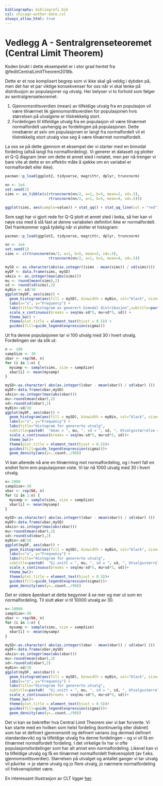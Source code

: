 ```yaml
---
bibliography: bibliografi.bib  
csl: chicago-author-date.csl
always_allow_html: true
---
```


# Vedlegg A - Sentralgrenseteoremet (Central Limit Theorem) {.unnumbered}

Koden brukt i dette eksempelet er i stor grad hentet fra @feditCentralLimitTheorem2018b.

Dette er et noe komplisert begrep som vi ikke skal gå veldig i dybden på, men det har et par viktige konsekvenser for oss når vi skal tenke på distribusjon av populasjoner og utvalg. Her belyser vi to forhold som følger av sentralgrenseteoremet:

1. Gjennomsnittsverdien (mean) av tilfeldige utvalg fra en populasjon vil være tilnærmet lik gjennomsnittsverdien for populasjonen hvis størrelsen på utvalgene er tilstrekkelig stort.
2. Fordelingen til tilfeldige utvalg fra en populasjon vil være tilnærmet normalfordelt uavhengig av fordelingen på populasjonen. Dette innebærer at selv om populasjonen er langt fra normalfordelt vil et tilstrekkelig stort utvalg vise seg å være tilnærmet normalfordelt.

La oss se på dette gjennom et eksempel der vi starter med en bimodal fordeling (altså langt fra normalfordeling). Vi generer et datasett og plotter et Q-Q diagram (mer om dette et annet sted i notatet, men per nå trenger vi bare vite at dette er en effektiv måte å sjekke om en variabel er normalfordelt eller ikke).

```r

pacman::p_load(ggplot2, tidyverse, magrittr, dplyr, truncnorm)

nn <- 1e4
set.seed(1)
sims <- as_tibble(c(rtruncnorm(nn/2, a=1, b=5, mean=2, sd=.5),
                    rtruncnorm(nn/2, a=1, b=5, mean=4, sd=.5)))

ggplot(sims, aes(sample=value)) + stat_qq() + stat_qq_line(col = "red")

```

Som sagt har vi gjort rede for Q-Q plott et annet sted i boka, så her kan vi nøye oss med å slå fast at denne variabelen definitivt ikke er normalfordelt.
Det framkommer også tydelig når vi plotter et histogram:

```r

pacman::p_load(ggplot2, tidyverse, magrittr, dplyr, truncnorm)

nn <- 1e4
set.seed(1)
sims <- c(rtruncnorm(nn/2, a=1, b=5, mean=2, sd=.5),
                    rtruncnorm(nn/2, a=1, b=5, mean=4, sd=.5))

mySD <- as.character(abs(as.integer((sims - mean(sims)) / sd(sims))))
myDF <- data.frame(sims, mySD)
xAxis <- as.integer(max(abs(sims)))
mu <- round(mean(sims),2)
sd <- round(sd(sims),2)
myBin <- sd/10
ggplot(myDF, aes(sims)) +
  geom_histogram(aes(fill = mySD), binwidth = myBin, col="black", size=.1) +  # change binwidth
  labs(x="x", y="Frequency") + 
  labs(title="Histogram av generert bimodal distribusjon",subtitle=paste0(  "Gj.snitt = ", mu, ", sd = ", sd)) +
  scale_x_continuous(breaks = seq(mu-sd*5, mu+sd*5, sd)) +
  theme_bw() +
  theme(plot.title = element_text(hjust = 0.5)) +
  guides(fill=guide_legend(expression(sigma))) 

```

Ut fra denne populasjonen tar vi 100 utvalg med 30 i hvert utvalg. Fordelingen ser da slik ut:

```r

n <- 100
sampSize <- 30
xbar <- rep(NA, n)
for (i in 1:n) {
  mysamp <- sample(sims, size = sampSize)
  xbar[i] <- mean(mysamp)
}

mySD<-as.character( abs(as.integer((xbar - mean(xbar)) / sd(xbar) )))
myDF<-data.frame(xbar,mySD)
xAxis<-as.integer(max(abs(xbar)))
mu<-round(mean(xbar),2)
sd<-round(sd(xbar),2)
myBin<-sd/10
ggplot(myDF, aes(xbar)) +
  geom_histogram(aes(fill = mySD), binwidth = myBin, col="black", size=.1) +  # change binwidth
  labs(x="x", y="Frequency") + 
  labs(title="Histogram for genererte utvalg",
  subtitle=paste0(  "mean = ", mu, ", sd = ", sd, ", Utvalgsstørrelse = ",sampSize,", Antall utvalg = ",n))+
  scale_x_continuous(breaks = seq(mu-sd*5, mu+sd*5, sd))+
  theme_bw()+
  theme(plot.title = element_text(hjust = 0.5))+
  guides(fill=guide_legend(expression(sigma)))+
  geom_density(aes(y=..count../90))

```

Vi kan allerede nå ane en tilnærming mot normalfordeling, og i hvert fall en endret form enn populasjonen viste. Vi tar nå 1000 utvalg med 30 i hvert utvalg.

```r

n<-1000
sampSize<-30
xbar <- rep(NA, n)
for (i in 1:n) {
  mysamp <- sample(sims, size = sampSize)
  xbar[i] <- mean(mysamp)
}

mySD<-as.character( abs(as.integer((xbar - mean(xbar)) / sd(xbar) )))
myDF<-data.frame(xbar,mySD)
xAxis<-as.integer(max(abs(xbar)))
mu<-round(mean(xbar),2)
sd<-round(sd(xbar),2)
myBin<-sd/10
ggplot(myDF, aes(xbar)) +
  geom_histogram(aes(fill = mySD), binwidth = myBin, col="black", size=.1) +  # change binwidth
  labs(x="x", y="Frequency") + 
  labs(title="Histogram for genererte utvalg",
  subtitle=paste0(  "Gj.snitt = ", mu, ", sd = ", sd, ", Utvalgsstørrelse = ",sampSize,", Antall utvalg = ",n))+
  scale_x_continuous(breaks = seq(mu-sd*5, mu+sd*5, sd))+
  theme_bw()+
  theme(plot.title = element_text(hjust = 0.5))+
  guides(fill=guide_legend(expression(sigma)))+
  geom_density(aes(y=..count../90))

```
Det er videre åpenbart at dette begynner å se mer og mer ut som en normalfordeling. Til slutt øker vi til 10000 utvalg av 30.

```r

n<-10000
sampSize<-30
xbar <- rep(NA, n)
for (i in 1:n) {
  mysamp <- sample(sims, size = sampSize)
  xbar[i] <- mean(mysamp)
}

mySD<-as.character( abs(as.integer((xbar - mean(xbar)) / sd(xbar) )))
myDF<-data.frame(xbar,mySD)
xAxis<-as.integer(max(abs(xbar)))
mu<-round(mean(xbar),2)
sd<-round(sd(xbar),2)
myBin<-sd/10
ggplot(myDF, aes(xbar)) +
  geom_histogram(aes(fill = mySD), binwidth = myBin, col="black", size=.1) +  # change binwidth
  labs(x="x", y="Frequency") + 
  labs(title="Histogram for genererte utvalg",
  subtitle=paste0(  "Gj.snitt = ", mu, ", sd = ", sd, ", Utvalgsstørrelsee = ",sampSize,", Antall utvalg = ",n))+
  scale_x_continuous(breaks = seq(mu-sd*5, mu+sd*5, sd))+
  theme_bw()+
  theme(plot.title = element_text(hjust = 0.5))+
  guides(fill=guide_legend(expression(sigma)))+
  geom_density(aes(y=..count../90))
```
Det vi kan se bekrefter hva Central Limit Theorem sier vi bør forvente. Vi kan starte med en hvilken som helst fordeling (kontinuerlig eller diskret) som har et definert gjennomsnitt og definert varians (og dermed definert standardavvik) og ta tilfeldige utvalg fra denne fordelingen – og vi vil få en tilnærmet normalfordelt fordeling. I det virkelige liv har vi ofte populasjonsfordelinger som har alt annet enn normalfordeling. Likevel kan vi ta tilfeldige utvalg og få en tilnærmet normalfordelt frekvensplott (av f.eks. gjennomsnittsverdier). Størrelsen på utvalget og antallet ganger vi tar utvalg vil påvirke -> jo større utvalg og jo flere utvalg, jo nærmere normalfordeling vil frekvensplottet være. 

En interessant illustrasjon av CLT ligger [her](https://ihstevenson.shinyapps.io/sample_means/).
